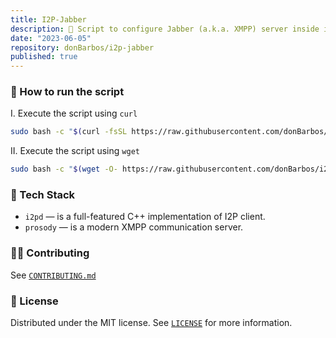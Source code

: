 ```yaml
---
title: I2P-Jabber
description: 🐧 Script to configure Jabber (a.k.a. XMPP) server inside i2p network.
date: "2023-06-05"
repository: donBarbos/i2p-jabber
published: true
---
```


### 🚀 How to run the script

I. Execute the script using `curl`

```bash
sudo bash -c "$(curl -fsSL https://raw.githubusercontent.com/donBarbos/i2p-jabber/main/install.sh)"
```

II. Execute the script using `wget`

```bash
sudo bash -c "$(wget -O- https://raw.githubusercontent.com/donBarbos/i2p-jabber/main/install.sh)"
```

### 🔧 Tech Stack

-   `i2pd` — is a full-featured C++ implementation of I2P client.
-   `prosody` — is a modern XMPP communication server.

### 👷🏾 Contributing

See [`CONTRIBUTING.md`](https://github.com/donBarbos/i2p-jabber/blob/main/.github/CONTRIBUTING.md)

### 📝 License

Distributed under the MIT license. See [`LICENSE`](https://github.com/donBarbos/i2p-jabber/blob/main/LICENSE) for more information.
